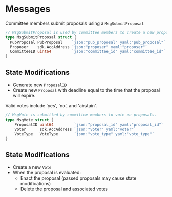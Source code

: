 

# Messages

Committee members submit proposals using a `MsgSubmitProposal`

```go
// MsgSubmitProposal is used by committee members to create a new proposal that they can vote on.
type MsgSubmitProposal struct {
  PubProposal PubProposal    `json:"pub_proposal" yaml:"pub_proposal"`
  Proposer    sdk.AccAddress `json:"proposer" yaml:"proposer"`
  CommitteeID uint64         `json:"committee_id" yaml:"committee_id"`
}
```

## State Modifications

- Generate new `ProposalID`
- Create new `Proposal` with deadline equal to the time that the proposal will expire.

Valid votes include 'yes', 'no', and 'abstain'.

```go
// MsgVote is submitted by committee members to vote on proposals.
type MsgVote struct {
	ProposalID uint64         `json:"proposal_id" yaml:"proposal_id"`
	Voter      sdk.AccAddress `json:"voter" yaml:"voter"`
	VoteType   VoteType       `json:"vote_type" yaml:"vote_type"`
}
```

## State Modifications

- Create a new `Vote`
- When the proposal is evaluated:
  - Enact the proposal (passed proposals may cause state modifications)
  - Delete the proposal and associated votes


